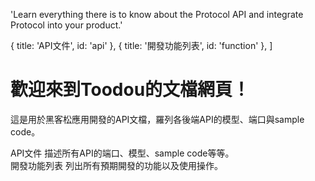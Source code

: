 
  'Learn everything there is to know about the Protocol API and integrate Protocol into your product.'

  { title: 'API文件', id: 'api' },
  { title: '開發功能列表', id: 'function' },
]

<HeroPattern />

# 歡迎來到Toodou的文檔網頁！
這是用於黑客松應用開發的API文檔，羅列各後端API的模型、端口與sample code。

<div className="my-16 xl:max-w-none">
  <Heading level={2} id="api">
    API文件
  </Heading>
  描述所有API的端口、模型、sample code等等。
</div>

<div className="my-16 xl:max-w-none">
  <Heading level={2} id="function">
    開發功能列表
  </Heading>
  列出所有預期開發的功能以及使用操作。
</div>

